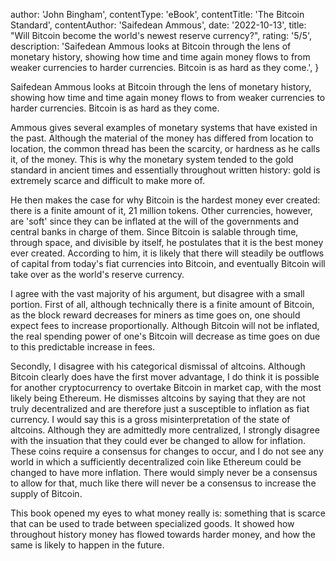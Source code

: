 
  author: 'John Bingham',
  contentType: 'eBook',
  contentTitle: 'The Bitcoin Standard',
  contentAuthor: 'Saifedean Ammous',
  date: '2022-10-13',
  title: "Will Bitcoin become the world's newest reserve currency?",
  rating: '5/5',
  description:
    'Saifedean Ammous looks at Bitcoin through the lens of monetary history, showing how time and time again money flows to from weaker currencies to harder currencies. Bitcoin is as hard as they come.',
}


Saifedean Ammous looks at Bitcoin through the lens of monetary history, showing how time and time again money flows to from weaker currencies to harder currencies. Bitcoin is as hard as they come.

Ammous gives several examples of monetary systems that have existed in the past. Although the material of the money has differed from location to location, the common thread has been the scarcity, or hardness as he calls it, of the money. This is why the monetary system tended to the gold standard in ancient times and essentially throughout written history: gold is extremely scarce and difficult to make more of.

He then makes the case for why Bitcoin is the hardest money ever created: there is a finite amount of it, 21 million tokens. Other currencies, however, are 'soft' since they can be inflated at the will of the governments and central banks in charge of them. Since Bitcoin is salable through time, through space, and divisible by itself, he postulates that it is the best money ever created. According to him, it is likely that there will steadily be outflows of capital from today's fiat currencies into Bitcoin, and eventually Bitcoin will take over as the world's reserve currency.

I agree with the vast majority of his argument, but disagree with a small portion. First of all, although technically there is a finite amount of Bitcoin, as the block reward decreases for miners as time goes on, one should expect fees to increase proportionally. Although Bitcoin will not be inflated, the real spending power of one's Bitcoin will decrease as time goes on due to this predictable increase in fees.

Secondly, I disagree with his categorical dismissal of altcoins. Although Bitcoin clearly does have the first mover advantage, I do think it is possible for another cryptocurrency to overtake Bitcoin in market cap, with the most likely being Ethereum. He dismisses altcoins by saying that they are not truly decentralized and are therefore just a susceptible to inflation as fiat currency. I would say this is a gross misinterpretation of the state of altcoins. Although they are admittedly more centralized, I strongly disagree with the insuation that they could ever be changed to allow for inflation. These coins require a consensus for changes to occur, and I do not see any world in which a sufficiently decentralized coin like Ethereum could be changed to have more inflation. There would simply never be a consensus to allow for that, much like there will never be a consensus to increase the supply of Bitcoin.

This book opened my eyes to what money really is: something that is scarce that can be used to trade between specialized goods. It showed how throughout history money has flowed towards harder money, and how the same is likely to happen in the future.